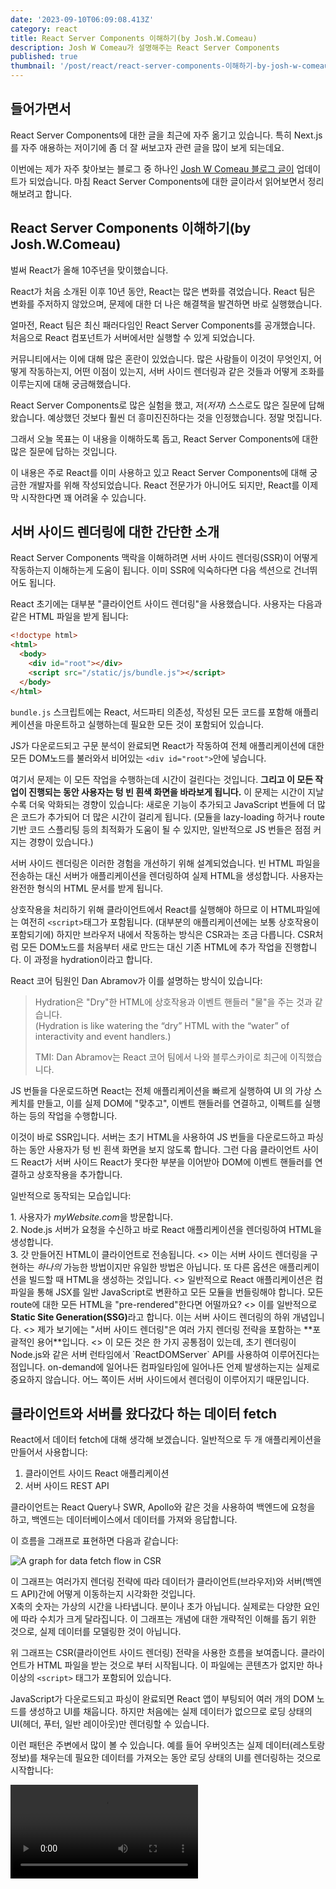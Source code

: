 ```yaml
---
date: '2023-09-10T06:09:08.413Z'
category: react
title: React Server Components 이해하기(by Josh.W.Comeau)
description: Josh W Comeau가 설명해주는 React Server Components
published: true
thumbnail: '/post/react/react-server-components-이해하기-by-josh-w-comeau/thumbnail.png'
---
```


## 들어가면서

React Server Components에 대한 글을 최근에 자주 옮기고 있습니다.
특히 Next.js를 자주 애용하는 저이기에 좀 더 잘 써보고자 관련 글을 많이 보게 되는데요.

이번에는 제가 자주 찾아보는 블로그 중 하나인 [Josh W Comeau 블로그 글이](https://www.joshwcomeau.com/react/server-components/) 업데이트가 되었습니다.
마침 React Server Components에 대한 글이라서 읽어보면서 정리해보려고 합니다.

## React Server Components 이해하기(by Josh.W.Comeau)

벌써 React가 올해 10주년을 맞이했습니다.

React가 처음 소개된 이후 10년 동안, React는 많은 변화를 겪었습니다. React 팀은 변화를 주저하지 않았으며, 문제에 대한 더 나은 해결책을 발견하면
바로 실행했습니다.

얼마전, React 팀은 최신 패러다임인 React Server Components를 공개했습니다. 처음으로 React 컴포넌트가 서버에서만 실행할 수 있게 되었습니다.

커뮤니티에서는 이에 대해 많은 혼란이 있었습니다. 많은 사람들이 이것이 무엇인지, 어떻게 작동하는지, 어떤 이점이 있는지, 서버 사이드 렌더링과 같은 것들과
어떻게 조화를 이루는지에 대해 궁금해했습니다.

React Server Components로 많은 실험을 했고, 저(_저자_) 스스로도 많은 질문에 답해왔습니다. 예상했던 것보다 훨씬 더 흥미진진하다는 것을 인정했습니다.
정말 멋집니다.

그래서 오늘 목표는 이 내용을 이해하도록 돕고, React Server Components에 대한 많은 질문에 답하는 것입니다.

<Callout>
  이 내용은 주로 React를 이미 사용하고 있고 React Server Components에 대해 궁금한 개발자를 위해
  작성되었습니다. React 전문가가 아니어도 되지만, React를 이제 막 시작한다면 꽤 어려울 수 있습니다.
</Callout>

## 서버 사이드 렌더링에 대한 간단한 소개

React Server Components 맥락을 이해하려면 서버 사이드 렌더링(SSR)이 어떻게 작동하는지 이해하는게 도움이 됩니다.
이미 SSR에 익숙하다면 다음 섹션으로 건너뛰어도 됩니다.

React 초기에는 대부분 "클라이언트 사이드 렌더링"을 사용했습니다. 사용자는 다음과 같은 HTML 파일을 받게 됩니다:

```html
<!doctype html>
<html>
  <body>
    <div id="root"></div>
    <script src="/static/js/bundle.js"></script>
  </body>
</html>
```

`bundle.js` 스크립트에는 React, 서드파티 의존성, 작성된 모든 코드를 포함해 애플리케이션을 마운트하고 실행하는데 필요한 모든 것이 포함되어 있습니다.

JS가 다운로드되고 구문 분석이 완료되면 React가 작동하여 전체 애플리케이션에 대한 모든 DOM노드를 불러와서 비어있는 `<div id="root">`안에 넣습니다.

여기서 문제는 이 모든 작업을 수행하는데 시간이 걸린다는 것입니다. **그리고 이 모든 작업이 진행되는 동안 사용자는 텅 빈 흰색 화면을 바라보게 됩니다.**
이 문제는 시간이 지날수록 더욱 악화되는 경향이 있습니다: 새로운 기능이 추가되고 JavaScript 번들에 더 많은 코드가 추가되어 더 많은 시간이 걸리게 됩니다.
(모듈을 lazy-loading 하거나 route 기반 코드 스플리팅 등의 최적화가 도움이 될 수 있지만, 일반적으로 JS 번들은 점점 커지는 경향이 있습니다.)

서버 사이드 렌더링은 이러한 경험을 개선하기 위해 설계되었습니다. 빈 HTML 파일을 전송하는 대신 서버가 애플리케이션을 렌더링하여 실제 HTML을 생성합니다.
사용자는 완전한 형식의 HTML 문서를 받게 됩니다.

상호작용을 처리하기 위해 클라이언트에서 React를 실행해야 하므로 이 HTML파일에는 여전히 `<script>`태그가 포함됩니다. (대부분의 애플리케이션에는 보통 상호작용이 포함되기에)
하지만 브라우저 내에서 작동하는 방식은 CSR과는 조금 다릅니다. CSR처럼 모든 DOM노드를 처음부터 새로 만드는 대신 기존 HTML에 추가 작업을 진행합니다.
이 과정을 hydration이라고 합니다.

React 코어 팀원인 Dan Abramov가 이를 설명하는 방식이 있습니다:

> Hydration은 "Dry"한 HTML에 상호작용과 이벤트 핸들러 "물"을 주는 것과 같습니다.  
> (Hydration is like watering the “dry” HTML with the “water” of interactivity and event handlers.)
>
> TMI: Dan Abramov는 React 코어 팀에서 나와 블루스카이로 최근에 이직했습니다.

JS 번들을 다운로드하면 React는 전체 애플리케이션을 빠르게 실행하여 UI 의 가상 스케치를 만들고, 이를 실제 DOM에 "맞추고", 이벤트 핸들러를 연결하고,
이펙트를 실행하는 등의 작업을 수행합니다.

이것이 바로 SSR입니다. 서버는 초기 HTML을 사용하여 JS 번들을 다운로드하고 파싱하는 동안 사용자가 텅 빈 흰색 화면을 보지 않도록 합니다.
그런 다음 클라이언트 사이드 React가 서버 사이드 React가 못다한 부분을 이어받아 DOM에 이벤트 핸들러를 연결하고 상호작용을 추가합니다.

<Callout>
  <p>일반적으로 동작되는 모습입니다:</p>
  1. 사용자가 <em>myWebsite.com</em>을 방문합니다. <br />
  2. Node.js 서버가 요청을 수신하고 바로 React 애플리케이션을 렌더링하여 HTML을 생성합니다. <br />
  3. 갓 만들어진 HTML이 클라이언트로 전송됩니다.
  <>
    이는 서버 사이드 렌더링을 구현하는 <em>하나의</em> 가능한 방법이지만 유일한 방법은 아닙니다. 또
    다른 옵션은 애플리케이션을 빌드할 때 HTML을 생성하는 것입니다.
  </>
  <>
    일반적으로 React 애플리케이션은 컴파일을 통해 JSX를 일반 JavaScript로 변환하고 모든 모듈을
    번들링해야 합니다. 모든 route에 대한 모든 HTML을 "pre-rendered"한다면 어떨까요?
  </>
  <>
    이를 일반적으로 <strong>Static Site Generation(SSG)</strong>라고 합니다. 이는 서버 사이드
    렌더링의 하위 개념입니다.
  </>
  <>
    제가 보기에는 "서버 사이드 렌더링"은 여러 가지 렌더링 전략을 포함하는 **포괄적인 용어**입니다.
  </>
  <>
    이 모든 것은 한 가지 공통점이 있는데, 초기 렌더링이 Node.js와 같은 서버 런타임에서
    `ReactDOMServer` API를 사용하여 이루어진다는 점입니다. on-demand에 일어나든 컴파일타임에
    일어나든 언제 발생하는지는 실제로 중요하지 않습니다. 어느 쪽이든 서버 사이드에서 렌더링이
    이루어지기 때문입니다.
  </>
</Callout>

## 클라이언트와 서버를 왔다갔다 하는 데이터 fetch

React에서 데이터 fetch에 대해 생각해 보겠습니다. 일반적으로 두 개 애플리케이션을 만들어서 사용합니다:

1. 클라이언트 사이드 React 애플리케이션
2. 서버 사이드 REST API

클라이언트는 React Query나 SWR, Apollo와 같은 것을 사용하여 백엔드에 요청을 하고, 백엔드는 데이터베이스에서 데이터를 가져와 응답합니다.

이 흐름을 그래프로 표현하면 다음과 같습니다:

![A graph for data fetch flow in CSR](/post/react/react-server-components-이해하기-by-josh-w-comeau/data-fetch-flow-csr.png)

<Admonition type="note">
  이 그래프는 여러가지 렌더링 전략에 따라 데이터가 클라이언트(브라우저)와 서버(백엔드 API)간에
  어떻게 이동하는지 시각화한 것입니다.
  <br />
  X축의 숫자는 가상의 시간을 나타냅니다. 분이나 초가 아닙니다. 실제로는 다양한 요인에 따라 수치가
  크게 달라집니다. 이 그래프는 개념에 대한 개략적인 이해를 돕기 위한 것으로, 실제 데이터를 모델링한
  것이 아닙니다.
</Admonition>

위 그래프는 CSR(클라이언트 사이드 렌더링) 전략을 사용한 흐름을 보여줍니다.
클라이언트가 HTML 파일을 받는 것으로 부터 시작됩니다. 이 파일에는 콘텐츠가 없지만 하나 이상의 `<script>` 태그가 포함되어 있습니다.

JavaScript가 다운로드되고 파싱이 완료되면 React 앱이 부팅되어 여러 개의 DOM 노드를 생성하고 UI를 채웁니다. 하지만 처음에는 실제 데이터가 없으므로
로딩 상태의 UI(헤더, 푸터, 일반 레이아웃)만 렌더링할 수 있습니다.

이런 패턴은 주변에서 많이 볼 수 있습니다. 예를 들어 우버잇츠는 실제 데이터(레스토랑 정보)를 채우는데 필요한 데이터를 가져오는 동안 로딩 상태의 UI를
렌더링하는 것으로 시작합니다:

<Video src="https://www.joshwcomeau.com/images/server-components/ubereats-loading.mp4?v=2" />

사용자는 네트워크 요청이 완료될 때까지 이 로딩 상태를 보게 되고 React는 리렌더링하여 로딩 UI를 실제 콘텐츠로 대체합니다.

**이를 설계할 수 있는 다른 방법을 살펴보겠습니다.** 다음 그래프는 동일한 일반적인 데이터 fetch 패턴을 유지하지만 클라이언트 사이드 렌더링 대신에
서버 사이드 렌더링을 사용합니다:

![A graph for data fetch flow in SSR](/post/react/react-server-components-이해하기-by-josh-w-comeau/data-fetch-flow-ssr.png)

위 flow에서는 서버에서 첫 번째 렌더링을 수행합니다. 즉, 사용자는 내용이 채워져 있는 HTML 파일을 받게 됩니다.

로딩 상태의 UI가 빈 흰색 페이지보다 낫지만 궁극적으로 큰 변화를 가져오지는 못합니다. 사용자는 로딩 화면을 보기 위해 앱을 방문하는 것이 아니라 콘텐츠(레스토랑,
호텔 목록, 검색 결과, 메시지 등)를 보기 위해 방문합니다.

사용자 경험의 차이를 실제로 파악하기 위해 그래프에 몇 가지 웹 성능 지표를 표시하면 다음과 같습니다:

![A graph for data fetch flow in CSR with metrics](/post/react/react-server-components-이해하기-by-josh-w-comeau/csr-metrics.png)

![A graph for data fetch flow in SSR with metrics](/post/react/react-server-components-이해하기-by-josh-w-comeau/ssr-metrics.png)

각 플래그는 일반적으로 사용되는 웹 성능 지표를 나타냅니다. 자세한 내용은 다음과 같습니다:

1. First Paint: 사용자가 더 이상 빈 흰색 화면을 보지 않습니다. 일반적인 레이아웃이 렌더링되었지만 콘텐츠가 여전히 누락되어 있습니다.
   이를 FCP(First Contentful Paint)라고 부르기도 합니다.
2. Page Interactive: React가 다운로드되었고 애플리케이션이 렌더링/Hydration 되었습니다. 이제 상호작용이 가능합니다.
   이를 TTI(Time To Interactive)라고 부르기도 합니다.
3. Content PaintL 이제 페이지에 사용자가 관심 있는 내용이 포함됩니다. 데이터베이스에서 데이터를 가져와 UI를 렌더링했습니다.
   이를 LCP(Largest Contentful Paint)라고 부르기도 합니다.

서버에서 초기 렌더링을 수행하면 기본 UI를 더 빠르게 그릴 수 있습니다. 이렇게 하면 로딩 환경이 조금 더 빠르게 느껴질 수 있는데, 이는 진행 상황,
즉 무언가가 일어나고 있다는 느낌을 주기 떄문입니다.

그리고 몇몇 상황에서는 이것이 의미 있는 개선이 될 수 있습니다. 예를 들어, 사용자가 네비게이션 링크를 클릭하기 위해 헤더가 로드될 때가지만 기다리는
경우가 나의 예가 될 수 있습니다.

**하지만 이 flow가 조금 이상하게 느껴지지 않나요?** 서버로 두 번 요청을 하는 대신 첫 번째 요청 중에 데이터베이스 작업을 수행하면 어떨까요?

다시 말해서, **다음과 같이 하면 어떨까요?**

![A graph for data fetch flow in SSR which process all when first requests](/post/react/react-server-components-이해하기-by-josh-w-comeau/ssr-all-once.png)

클라이언트와 서버를 오가는 대신 초기 요청에서 데이터베이스 쿼리를 수행하도록 하여 완전히 만들어진 UI를 사용자에게 바로 전송하는 것입니다.

하지만 정확히 어떻게 할 수 있을까요?

이 작업을 하려면 데이터베이스 쿼리를 수행하기 위해 서버에서만 실행되는 코드 청크를 React에게 줄 수 있어야 합니다. 서버 사이드 렌더링을 사용하더라도
모든 컴포넌트가 서버와 클라이언트 양쪽에서 렌더링되기 때문입니다.

생태계에서는 이 문제에 대한 많은 해결책을 제시했습니다. Next.js나 Gatsby와 같은 메타 프레임워크는 서버에서만 코드를 실행하는 자체적인 방법을 만들었습니다.

예를 들어, 다음은 Next.js(이젠 레거시가 된 "Pages" Router 사용)를 사용하는 모습입니다:

```jsx
import db from 'imaginary-db';
// 이 코드는 서버에서만 실행됩니다:
export async function getServerSideProps() {
  const link = db.connect('localhost', 'root', 'passw0rd');
  const data = await db.query(link, 'SELECT * FROM products');
  return {
    props: { data },
  };
}
// 이 코드는 서버와 클라이언트 모두에서 실행됩니다:
export default function Homepage({ data }) {
  return (
    <>
      <h1>Trending Products</h1>
      {data.map((item) => (
        <article key={item.id}>
          <h2>{item.title}</h2>
          <p>{item.description}</p>
        </article>
      ))}
    </>
  );
}
```

서버가 요청을 받으면 `getServerSideProps` 함수가 호출됩니다. 이 함수는 `props` 객체를 반환합니다. 그런 다음 해당 `props`는
컴포넌트로 전달되어 서버에서 먼저 렌더링된 다음 클라이언트에서 hydrate됩니다.

여기서 중요한 점은 `getServerSideProps`가 클라이언트에서 다시 실행되지 않는다는 것입니다. 사실 이 함수는 JavaScript 번들에도 포함되어 있지 않습니다!

이 접근 방식은 시대를 _한참_ 앞선 것이었습니다. 솔직히 정말 대단한 접근법입니다. 하지만 여기에는 _몇 가지_ 단점이 있습니다:

1. 이 전략은 라우트 레벨(트리의 맨 위에 있는 컴포넌트)에서만 동작합니다. 개별 컴포넌트에서는 이 전략을 사용할 수 없습니다.
2. 각 메타 프레임워크는 자신들만의 접근 방식을 만들었습니다. Next.js에서 사용하는 방식이 있고, Gatsby에도, Remix에도 각각 다른 방식이 있습니다.
   표준화되지 않았습니다.
3. 모든 React 컴포넌트는 클라이언트에서 hydrate할 필요가 없을 때에도 항상 hydrate합니다.

수년 동안 React 팀은 이 문제를 해결하기 위한 공식적인 방법을 찾기 위해 조용히 이 문제를 해결하려고 노력해 왔습니다.
그리고 그 해결책이 바로 **React Server Components**입니다.

## React Server Components

React Server Components는 완전히 새로운 패러다임의 이름입니다. 이 새로운 세계에서는 서버에서만 실행되는 컴포넌트를 만들 수 있습니다.
이를 통해 React 컴포넌트 내에서 바로 데이터베이스 쿼리를 작성하는 것과 같은 작업을 할 수 있습니다.

다음 "Server Component"의 간단한 예시입니다:

```jsx
import db from 'imaginary-db';

async function Homepage() {
  const link = db.connect('localhost', 'root', 'passw0rd');
  const data = await db.query(link, 'SELECT * FROM products');

  return (
    <>
      <h1>Trending Products</h1>
      {data.map((item) => (
        <article key={item.id}>
          <h2>{item.title}</h2>
          <p>{item.description}</p>
        </article>
      ))}
    </>
  );
}

export default Homepage;
```

수년 간 React를 사용해 온 사람(저자)으로서, 이 코드는 처음에는 **완전히 엉망**으로 보였습니다. 😅

**여기서 이해해야 할 핵심은 바로 이것입니다:** Server Components는 절대 다시 렌더링하지 않습니다.
Server Components는 UI를 생성하기 위해 서버에서 한 번만 실행됩니다. 렌더링된 값은 클라이언트로 전송되어 그 자리에 고정됩니다.
React에 관한 한, 이 출력은 불변이며 절대 변경되지 않습니다.(적어도 라우트 레벨에서 새로운 페이지 이동과 같은 일이 일어나지 않는다면)

이는 React API의 **큰 부분이** Server Components와 호환되지 않는다는 것을 의미합니다.
예를 들어 Server Components에서는 state를 사용할 수 없습니다. state가 변경될 수 있기 때문입니다.
또한 Server Components는 effect를 사용할 수 없습니다. effect는 클라이언트에서 렌더링 _이후_ 에만 실행되고 Server Components는 클라이언트에 도달하지 않기 때문입니다.

또한 룰에 있어서 조금 더 유연성이 있다는 것을 의미하기도 합니다. 예를 들어, 기존 React에서는 사이드 이펙트가 매 렌더링마다 반복되지 않도록
`useEffect` 콜백 이나 이벤트 핸들러 등에 넣어야 했습니다. 하지만 컴포넌트가 한 번만 실행되면 그런 걱정을 할 필요가 없습니다!

Server Components 자체는 의외로 간단하지만, "React Server Components" 패러다임은 훨씬 더 복잡합니다. 왜냐하면 우리는 여전히 일반적인 컴포넌트를
가지고 있고, 그것들을 서로 맞추는 방식이 꽤나 혼란스러울 수 있기 때문입니다.

이 새로운 패러다임에서는 우리에게 익숙한 "전통적인" React 컴포넌트를 **Client Components**라고 부릅니다.
저(저자)는 사실 썩 이름이 마음에 들지는 않습니다. 😅

"Client Components"라는 이름은 이 컴포넌트가 클라이언트에서만 렌더링된다는 것을 암시하지만 실제로는 그렇지 않습니다.
**Client Components는 클라이언트와 서버 모두에서 렌더링됩니다.**

![A table for rendering on server or on client for server components and client components](/post/react/react-server-components-이해하기-by-josh-w-comeau/rendering-on-server-or-on-client.png)

이 모든 용어가 꽤 혼란스럽기 때문에 다음과 같이 요약해 보겠습니다:

- React Server Components는 새로운 패러다임의 이름입니다.
- 이 새로운 패러다임에서는 우리가 잘 알고 사랑하는 "표준" React 컴포넌트가 Client Components로 리브랜딩되었습니다.
- 이 새로운 패러다임은 새로운 유형의 컴포넌트인 Server Components를 도입합니다. 이 컴포넌트는 서버에서만 렌더링됩니다. Server Components의 코드는
  JavaScript 번들에 포함되지 않으므로 hydrate하거나 리렌더링하지 않습니다.

<Callout>
  <>
    <strong>React Server Components vs. 서버 사이드 렌더링(SSR)</strong>
  </>
  <>
    또 다른 혼란스러운 점을 정리해 보겠습니다: React Server Components는 서버 사이드 렌더링을
    대체하지 않습니다. React Server Components를 "SSR 버전 2.0"으로 생각해서는 안됩니다.
  </>
  <>그보다는 서로를 보완하는 두 개의 퍼즐 조각이 완벽하게 맞아떨어지는 것으로 생각하시면 됩니다.</>
  <>
    우리는 여전히 초기 HTML을 생성하기 위해 서버 사이드 렌더링에 의존합니다. React Server
    Components는 그 위에 빌드되어 클라이언트 사이드 JavaScript 번들에서 특정 컴포넌트를 생략하고
    서버에서만 실행되도록 할 수 있습니다.
  </>
  <>
    사실 서버 사이드 렌더링 없이 React Server Components를 사용하는 것도 가능하지만, 실제로는 함께
    사용하면 더 나은 결과를 얻을 수 있습니다. 예시를 보고 싶으시다면 React 팀에서 SSR이 없는 [작은
    사이즈의 RSC 데모](https://github.com/reactjs/server-components-demo)를 만들었습니다.
  </>
</Callout>

### 호환가능한 환경

일반적으로 새로운 React 기능이 나오면 기존 프로젝트에서 React 종속성을 최신 버전으로 업데이트하여 사용할 수 있습니다. `react@latest`를 설치하기만 하면
바로 사용할 수 있습니다.

하지만 안타깝게도 React Server Components는 그렇게 작동하지 않습니다.

제가 알기로는 React Server Components는 번들러, 서버, 라우터와 같은 React 외부의 여러 가지 요소와 긴밀하게 통합되어야 합니다.

이 글을 쓰는 현재로서는 React Server Components를 사용할 수 있는 유일한 방법은 Next.js 13.4 이상에서 새롭게 설계된 "App Router"를 사용하는 것
뿐입니다.

앞으로 더 많은 React 기반 프레임워크가 React Server Components를 통합하기 시작하길 바랍니다. React의 핵심 기능을 특정 도구에서만 사용할 수
있다는 것은 어색한 일입니다. React 공식문에서는 ["최신 프레임워크" 섹션](https://react.dev/learn/start-a-new-react-project#bleeding-edge-react-frameworks)이 있는데, 이 섹션에는 React Server Components를 지원하는 프레임워크가
나열되어 있습니다. 이 페이지를 수시로 확인하면서 새로운 옵션이 추가되는지 살펴볼 계획입니다.

### Client Components 지정하기

> `use client`

React Server Components 패러다임에서는 **모든 컴포넌트가 기본적으로 Server Components 인 것으로 간주됩니다.** Client Components를 만들려면
별도 처리를 해야 합니다.

이를 위해 새로운 **지시어**가 도입되었습니다:

```jsx {1}
'use client';
import React from 'react';

function Counter() {
  const [count, setCount] = React.useState(0);
  return <button onClick={() => setCount(count + 1)}>Current value: {count}</button>;
}

export default Counter;
```

제일 윗 줄에 독립형 문자열인 `'use client'`는 이 파일의 컴포넌트가 Client Components이며, 클라이언트에서 리렌더링될 수 있도록 JavaScript 번들에
포함되어야 한다는 신호를 React에게 보내는 방법입니다.

이는 생성하는 컴포넌트의 유형을 지정하는 매우 이상한 방법처럼 보일 수 있지만, 이런 종류의 선례가 있습니다: JavaScript에서 "Strict Mode"를 선택하는
["use strict"](https://developer.mozilla.org/en-US/docs/Web/JavaScript/Reference/Strict_mode) 지시어입니다.

Server Components에서는 `'use server'` 지시어를 지정하지 않았습니다. React Server Components 패러다임에서는 컴포넌트가 기본적으로
Server Components로 취급되기 때문입입니다. 사실 'use server'는 이 블로그 포스트의 범위를 벗어나는 완전히 다른 기능인 Server Actions에 사용됩니다.

<Callout>
  <>
    <strong>어떤 컴포넌트가 Client Components여야 하나요?</strong>
  </>
  <>
    특정 컴포넌트가 Server Components인지 Client Components인지 어떻게 결졍해야 하는지 궁금할 수
    있습니다.
  </>
  <>
    일반적으로 Server Components가 될 수 있는 컴포넌트라면 Server Components가 되어야 합니다. Server
    Components는 더 간단하고 추론하기 쉬운 경향이 있습니다. Server Components는 클라이언트에서
    실행되지 않기 때문에 JavaScript 번들에 코드가 포함되지 않는다는 성능상의 이점도 있습니다. React
    Server Components 패러다임의 장점중 하나는 Page Interactive(TTI) 지표를 개선할 수 있는 잠재력이
    있다는 것입니다.
  </>
  <>
    그렇다고 해서 가능한 한 많은 Client Components를 없애는 것을 목표로 삼아서는 안 됩니다! 최소한의
    Client Components수로 최적화를 시도해서는 안됩니다. 지금까지의 모든 React 앱의 모든 컴포넌트는
    Client Components였다는 것을 기억할 필요가 있습니다.
  </>
  <>
    React Server Components을 사용하면 매우 직관적이라는 것을 알게 될 것입니다. 일부 컴포넌트는
    state나 effect를 사용하기 때문에 클라이언트에서 실행해야 합니다. 이러한 컴포넌트에 'use client'
    지시어를 붙이면 됩니다. 그렇지 않으면 Server Components로 남겨둘 수 있습니다.
  </>
</Callout>

## Boundary

React Server Components에 익숙해졌을 때 맨 처음 가졌던 질문 중 하나는 **props가 바뀌면 어떻게 되는가? 였습니다.**

예를 들어, 다음과 같은 Server Components가 있다고 가정해 봅시다:

```jsx
function HitCounter({ hits }) {
  return <div>Number of hits: {hits}</div>;
}
```

초기 서버 사이드 렌더링에서 `hits`가 `0`이라고 가정해 봅시다. 그러면 이 컴포넌트는 다음과 같은 마크업을 생성할 것입니다:

```html
<div>Number of hits: 0</div>
```

하지만 `hits`가 변경되면 어떻게 될까요? `hits`가 상태 변수이고 `0`에서 `1`로 변경된다고 가정해 보겠습니다. `HitCounter`는 리렌더링해야 되지만
Server Components이기 때문에 리렌더링할 수 없습니다!

**문제는 Server Components는 별도로 독립적으로 보면 의미가 없다는 것입니다.** 좀 더 전체적인 관점에서 애플리케이션의 구조를 고려하기 위해 좀 더 멀리서
바라봐야 합니다.

다음과 같은 컴포넌트 트리가 있다고 가정해 봅시다:

![A tree for components](/post/react/react-server-components-이해하기-by-josh-w-comeau/initial-component-tree.png)

위 컴포넌트 모두 Server Components라고 해도 말이 됩니다. 컴포넌트 중 어떤 것도 리렌더링되지 않으므로 props 중 어떤 것도 변경되지 않습니다.

하지만 `Article` 컴포넌트가 `hits` 상태 변수를 가지고 있다고 가정해 봅시다. 상태를 사용하려면 이를 Client Components로 바꾸어야 합니다:

![A tree for components including a client component](/post/react/react-server-components-이해하기-by-josh-w-comeau/component-tree-with-client-component.png)

여기서 문제가 보이시나요? `Article`가 리렌더링되면 `HitCounter`와 `Discussion`을 포함한 모든 하위 컴포넌트도 리렌더링됩니다. 하지만 이러한 컴포넌트가
서버 컴포넌트인 경우 리렌더링할 수 없습니다.

이런 문제를 방지하기 위해 React 팀은 룰을 추가했습니다: **Client Components는 또 다른 Client Components만 `import`할 수 있습니다.**
`Article`의 `use client` 지시어는 `HitCounter`와 `Discussion`의 인스턴스가 Client Components가 되어야한다는 것을 의미합니다.

React Server Components를 사용하면서 가장 큰 "ah-ha" 모멘트 중 하나는 이 새로운 패러다임이 클라이언트 경계를 만드는 것에 관한 것이라고
깨달았을 때였습니다. 실제로 어떤 일이 벌어지는지는 다음과 같습니다:

![A tree for components drawed with client boundary](/post/react/react-server-components-이해하기-by-josh-w-comeau/client-boundary.png)

`Article` 컴포넌트에 `'use client'` 지시어를 추가하면 "클라이언트 경계"가 만들어집니다. 이 경계 안에 있는 모든 컴포넌트는 암묵적으로
Client Components로 변환됩니다. `HitCounter`와 같은 컴포넌트에는 `'use client'` 지시어가 없더라도 특정한 상황에서는 클라이언트에서
hydrate/렌더링 됩니다. (`HitCounter`가 또 다른 Server Components에 의해 `import`된다면 Server Components로 동작할 것입니다.)

즉, 클라이언트에서 실행해야 하는 모든 파일에 `'use client'`를 추가할 필요가 없습니다. 실제로는 새로운 클라이언트 경계를 생성할 때만 추가하면 됩니다.

### Workaround

Client Components가 Server Components를 렌더링할 수 없다는 사실을 알게 되었을 때 상당히 제한적으로 느껴졌습니다. 더 상위에서 상태 변수를 사용해야
한다면 어떻게 해야 할까요? **모든 하위 컴포넌트**가 Client Components여야 한다는 뜻인가요?

대부분의 경우 해당 컴포넌트의 **소유자**가 변경되도록 애플리케이션을 재구성하여 이 문제를 해결할 수 있습니다.

예시와 함께 좀 더 살펴보겠습니다:

```jsx
'use client';

import { DARK_COLORS, LIGHT_COLORS } from '@/constants.js';
import Header from './Header';
import MainContent from './MainContent';

function Homepage() {
  const [colorTheme, setColorTheme] = React.useState('light');
  const colorVariables = colorTheme === 'light' ? LIGHT_COLORS : DARK_COLORS;

  return (
    <body style={colorVariables}>
      <Header />
      <MainContent />
    </body>
  );
}
```

사용자가 다크 모드/라이트 모드 사이를 변경할 수 있도록 React 상태를 사용해야 합니다. 이 작업은 애플리케이션 트리의 상위에서 이루어져야
`<body>` 태그에 CSS 변수 토큰을 적용할 수 있습니다.

상태를 사용하려면 `Homepage`를 Client Components로 만들어야 합니다. 그리고 이 컴포넌트가 애플리케이션 최상위에 있기 때문에 다른 모든 하위 컴포넌트인
`Header`와 `MainContent`도 암묵적으로 Client Components가 됩니다.

이를 문제를 해결하기 위해 색깔 관리 부분을 별도 컴포넌트로 분리합니다:

```jsx
// /components/ColorProvider.js

'use client';

import { DARK_COLORS, LIGHT_COLORS } from '@/constants.js';

function ColorProvider({ children }) {
  const [colorTheme, setColorTheme] = React.useState('light');
  const colorVariables = colorTheme === 'light' ? LIGHT_COLORS : DARK_COLORS;

  return <body style={colorVariables}>{children}</body>;
}
```

`Homepage` 컴포넌트로 돌아와서 방금 만든 컴포넌트를 사용합니다:

```jsx
// /components/Homepage.js

import Header from './Header';
import MainContent from './MainContent';
import ColorProvider from './ColorProvider';

function Homepage() {
  return (
    <ColorProvider>
      <Header />
      <MainContent />
    </ColorProvider>
  );
}
```

더 이상 상태 변수나 클라이언트 사이드 React 기능을 사용하지 않기 때문에 `'use client'` 지시어를 제거할 수 있습니다.
즉 `Header`와 `MainContent`가 더 이상 Client Components로 암묵적으로 변환되지 않는다는 뜻입니다!

Client Components인 `ColorProvider`는 여전히 `Header`와 `MainContent`의 부모 컴포넌트입니다. 어느 쪽이든 여전히 트리에서
더 상위에 위치에 있습니다.

하지만 클라이언트 경계에 있어서는 부모/자식 관계가 중요하지 않습니다. `Header`와 `MainContent`를 가져오고 렌더링하는 것은 `Homepage`입니다.
즉 이 컴포넌트들에 대한 props가 뭔지 결정하는 것은 `Homepage`입니다.

우리가 해결하려는 문제는 Server Components가 리렌더링할 수 없으므로 해당 props에 새로운 값을 부여할 수 없다는 것입니다. 위 방식대로 하면
`Homepage`가 `Header`와 `MainContent`에 대한 props를 결정하며, `Homepage`가 Server Components이기 때문에 문제가 없습니다.

수년간의 React 경험에도 불구하고 저(저자)는 여전히 이 부분이 매우 혼란스럽습니다 😅. 이에 대한 직관력을 키우기 위해 많은 연습이 필요했습니다.

더 정확히 말하자면, `'use client'` 지시어는 파일/모듈 레벨에서 작동합니다. Client Components 파일에서 가져온 모든 모듈도 Client Components가
되어야 합니다. 번들러가 코드를 번들링할 때 결국 이러한 `import`를 따릅니다!

> 위 예시는 `setColorTheme`가 호출되는 코드가 없기 때문에 Color를 변경할 방법이 없다는 것을 눈치챘을 것입니다.  
> 가능한 한 최소한으로 만들려고 했기 때문에 몇 가지를 생략했습니다. 전체 예제는 React context를 사용해 모든 하위 컴포넌트에서 `setter`함수를
> 사용할 수 있도록 합니다. context를 사용하는 컴포넌트가 Client Components이기만 하면 모든 것이 잘 동작합니다.

## 좀 더 자세하게 보기

조금 더 로우 레벨에서 살펴봅시다. Server Components를 사용하면 출력은 어떻게 될까요? 실제로 무엇이 생성될까요?

아주 간단한 React 애플리케이션부터 시작해 보겠습니다:

```jsx
function Homepage() {
  return <p>Hello world!</p>;
}
```

React Server Components에서 모든 컴포넌트는 기본적으로 Server Components입니다. 이 컴포넌트를 명시적으로 Client Components로 표시하지
않았기 때문에 (또는 클라이언트 경계 안에서 렌더링하지 않았기 때문에) 서버에서만 렌더링됩니다.

브라우저에서 이 앱을 방문하면 다음과 같은 HTML이 표시됩니다:

```html
<!doctype html>
<html>
  <body>
    <p>Hello world!</p>
    <script src="/static/js/bundle.js"></script>
    <script>
      self.__next['$Homepage-1'] = {
        type: 'p',
        props: null,
        children: 'Hello world!',
      };
    </script>
  </body>
</html>
```

<Admonition type="note">
  더 쉽게 이해할 수 있도록 여기서는 자유롭게 재구성했습니다. 예를 들어, RSC context에서 생성된 실제
  JavaScript는 이 HTML의 파일 크기를 줄이기 위한 최적화된 문자로 구성된 JSON 배열을 사용합니다. 또한
  HTML에서 중요하지 않은 부분(예: head 태그)를 모두 제거했습니다.
</Admonition>

HTML 문서에는 React 애플리케이션이 생성한 UI인 "Hello world!"가 포함되어 있습니다. 이는 서버 사이드 렌더링 덕분이며, React Server Components에
의한 것은 아닙니다.

그 아래 코드에는 JavaScript 번들을 로드하는 `<script>` 태그가 있습니다. 이 JavaScript 번들에는 React와 같은 종속성과 애플리케이션에 사용되는
모든 Client Components가 포함됩니다. 그리고 `Homepage` 컴포넌트는 Server Components이므로 이 번들에 포함되지 않습니다.

마지막으로 인라인 JavaScript가 포함된 두 번째 `<script>` 태그가 있습니다:

```js
self.__next['$Homepage-1'] = {
  type: 'p',
  props: null,
  children: 'Hello world!',
};
```

이 부분이 정말로 흥미로운 부분입니다. 기본적으로 우리가 여기서 하고 있는 일은 React에게 "`Homapage` 컴포넌트 코드가 없지만 걱정하지 마세요.
렌더링된 내용은 다음과 같습니다."라고 말하는 것입니다.

일반적으로 React는 클라이언트에서 hydrate할 때 모든 컴포넌트를 빠르게 렌더링하여 애플리케이션을 만듭니다. Server Components의 경우 코드가
JavaScript 번들에 포함되지 않기 때문에 그렇게 할 수 없습니다.

따라서 서버에서 생성된 컴포넌트의 렌더링된 값을 함께 전송합니다. React가 클라이언트에서 로드될 때 해당 컴포넌트를 재생성하는 대신 해당 값을 재사용합니다.

이것이 위의 `ColorProvider` 예제가 동작할 수 있는 이유입니다. `Header`와 `MainContent`의 출력은 children props를 통해 `ColorProvider`
컴포넌트로 전달됩니다. `ColorProvider`는 원하는 만큼 리렌더링할 수 있지만 이 children은 서버에 의해 고정된 정적 데이터입니다.

Server Components가 어떻게 직렬화되고 네트워크를 통해 전달되는지 실제 값이 궁금하다면 개발자 Alvar Lagerlöf의 [RSC Devtools](https://www.alvar.dev/blog/creating-devtools-for-react-server-components)를
확인해 보세요.

<Callout>
  <>
    <strong>React가 더 이상 필요없나요?</strong>
  </>
  <>
    이러한 궁금증이 나올 수 있습니다: 만약 애플리케이션에 Client Components가 하나도 없을 경우,
    React를 다운로드할 필요가 있을까요? React Server Components를 사용하여 JavaScript가 없는
    **순수한** 정적 웹사이트를 만들 수 있을까요?
  </>
  <>
    중요한 것은 React Server Components는 현재 Next.js 프레임워크 내에서만 사용할 수 있으며 해당
    프레임워크에는 라우팅과 같은 작업을 관리 하기 위해 클라이언트에서 실행해야할 것이 많습니다.
  </>
  <>
    그럼에도 불구하고 실제로는 **더 나은** 사용자 경험을 만듭니다. 예를 들어 Next의 라우터는 완전히
    새로운 HTML 문서를 로드할 필요가 없기 때문에 일반적인 "a" 태그보다 더 빠르게 링크를 클릭할 수
    있어서 더 빠르게 페이지를 전환할 수 있습니다.
  </>
</Callout>

## 장점

React Server Components는 React에서 서버 전용 코드를 실행하는 첫번째 "공식적인" 방법입니다. 하지만 앞서 언급했듯이, 2016년부터
Next.js에서 서버 전용 코드를 실행할 수 있었기 때문에 React 생태계에서는 새로운 것은 아닙니다!

가장 큰 차이점은 **컴포넌트 내부**에서 서버 전용 코드를 실행할 수 있는 방법이 이전에는 없었다는 것입니다.

가장 확실한 이점은 성능입니다. Server Components는 JavaScript 번들에 포함되지 않으므로 다운로드해야 되는 JavaScript 양과 hydrate해야 하는
컴포넌트의 수가 줄어듭니다:

![A graph for legacy Next.js painting flow](/post/react/react-server-components-이해하기-by-josh-w-comeau/legacy-next-js-pre-rsc.png)

![A graph for modern Next.js painting flow](/post/react/react-server-components-이해하기-by-josh-w-comeau/modern-next-js-with-rsc.png)

하지만 이 점이 가장 마음에 들지 않는 부분일 수도 있습니다. 솔직히 대부분의 Next.js 앱은 '페이지 상호작용'에 관해서는 **이미** 충분히 빠릅니다.

시맨틱 HTML 원칙을 따른다면, 대부분의 앱은 React가 hydrate하기 전에도 동작할 것입니다. 링크를 클릭하면 새로운 페이지가 로드되고, form을 submit
할 수 있으며, arcodion을 열고 닫을 수(`<details>`, `<summary>` 사용) 있습니다. 대부분의 프로젝트에서 React가 hydrate하는데 시간이 조금
걸리더라도 괜찮습니다.

하지만 정말 멋진 점은 더 이상 "기능 vs. 번들 크기" 측면과 같은 타협을 할 필요가 없다는 것입니다!

예를 들어, 대부분의 기술 블로그에는 일종의 syntax 하이라이팅 라이브러리가 필요합니다. 이 블로그(Josh W Comeau 블로그)에서는 Prism을 사용합니다.
(저의 이 기술 블로그에는 [rehype-pretty-code](https://rehype-pretty-code.netlify.app/) + [shiki](https://shiki.matsu.io/)를 사용합니다.)
코드 스니펫은 다음과 같이 보입니다:

```js
function exampleJavaScriptFunction(param) {
  return 'Hello world!';
}
```

모든 프로그래밍 언어를 지원하는 적절한 syntax 하이라이팅 라이브러리는 수 MB에 달해 JavaScript 번들에 넣기에 너무 큽니다. 따라서 업무에 필수적이지 않은
언어와 기능을 제거하면서 타협을 해야합니다.

하지만 Server Components에서 syntax 하이라이팅을 한다고 가정해 봅시다. 라이브러리 코드가 실제로 JavaScript 번들에 포함되지 않습니다. 결과적으로
타협할 필요 없이 모든 기능을 사용할 수 있습니다.

이것이 React Server Components와 함께 동작하도록 설계된 최신 syntax 하이라이팅 패키지인 [Bright](https://bright.codehike.org/)의 아이디어입니다.

![Bright library](/post/react/react-server-components-이해하기-by-josh-w-comeau/bright.png)

바로 이런 점이 React Server Components에 흥미를 갖게 하는 부분입니다. JavaScript 번들에 포함하기에는 비용이 너무 많이 드는 것들을 이제 서버에서
자유롭게 실행할 수 있으며, 번들에 추가하지 않고도 더 나은 사용자 경험을 제공할 수 있습니다.

성능과 UX뿐만이 아닙니다. RSC를 사용해본 결과, Server Components가 얼마나 간편한지 느끼게 되었습니다. 종속성 배열, 클로져, memoization,
또는 변경 사항으로 인해 발생하는 기타 복잡한 문제에 대해 걱정할 필요가 없습니다.

궁극적으로 아직은 초기 단계입니다. React Server Components는 불과 몇 달전에 베타 버전이 나왔을 뿐입니다. 커뮤니티가 이 새로운 패러다임을 활용하여
Bright와 같은 새로운 솔루션을 계속 혁신하면서 앞으로 몇 년 동안 어떻게 발전해 나갈지 정말 기대됩니다. React 개발자로서 정말 흥미로운 시기입니다.

## The full picture

React Server Components는 흥미로운 개발이지만, 사실 "모던 리액트" 퍼즐의 한 조각일 뿐입니다.

React Server Components와 Suspense, 스트리밍 SSR 아키텍처를 결합하면 **정말** 흥미로워집니다. 이 아키텍처를 사용하면 다음과 같은
**아주 멋진 작업**을 할 수 있습니다:

![A graph for a rsc example flow](/post/react/react-server-components-이해하기-by-josh-w-comeau/rsc-graph.png)

튜토리얼 범위를 벗어나지만 이 아키텍처에 대한 자세한 내용은 [Github](https://github.com/reactwg/react-18/discussions/37)에서 확인할 수 있습니다.
또한 곧 출시될 강좌인 [The Joy of React](https://joyofreact.com/)에서 모든 최신 기능을 살펴볼 수 있습니다.

> Josh W Comeau의 블로그를 좋아하는 한 개발자로서 이번에 오픈되는 강좌들이 얼마나 뛰어날지 무척이나 기대가 됩니다.  
> 8년 넘도록 React를 사용해본 경험을 바탕으로 2년간 전념해서 만들었다고 합니다.  
> React에 대해서 배우기 좋은 강좌일거라고 감히 상상해봅니다. (9월 13일 오픈된다고 하니, 현재 기준으로는 이미 오픈되었겠네요.)
>
> [The Joy of React](https://joyofreact.com/)

## 저자 마무리

React Server Components는 중요한 패러다임의 전환입니다. 개인적으로는 앞으로 몇 년간 생태계가 Server Components를 활용하는 Bright와 같은 툴을
더 많이 만들어지면서 상황이 어떻게 발전할지 매우 기대됩니다.

React로 만들어지는 것이 훨씬 더 멋져질 것 같은 느낌이 듭니다. 😄

## 마무리하며

이 글은 Josh W Comeau의 블로그 글인 [Making Sense of React Server Components](https://www.joshwcomeau.com/react/server-components)를 옮긴 글입니다.

RSC를 설명하거나 이해하기에 찝찝한 부분이 많았었는데 이 글을 읽고나서 많은 부분이 해소되었습니다.

이 분 글을 읽을 때마다 상당히 재밌고 이해하기 쉽게 쓰여진 글이라서 놀랍습니다. 그래서 더 많이 이해되고 배우고 있는 것 같습니다.
React Server Components 글을 몇 번에 걸쳐서 옮기거나 생각을 정리하고 있는데 저에게 많은 도움되었듯이 다른 분들에게도 도움이 되었으면 좋겠습니다.

## reference

- https://www.joshwcomeau.com/react/server-components
